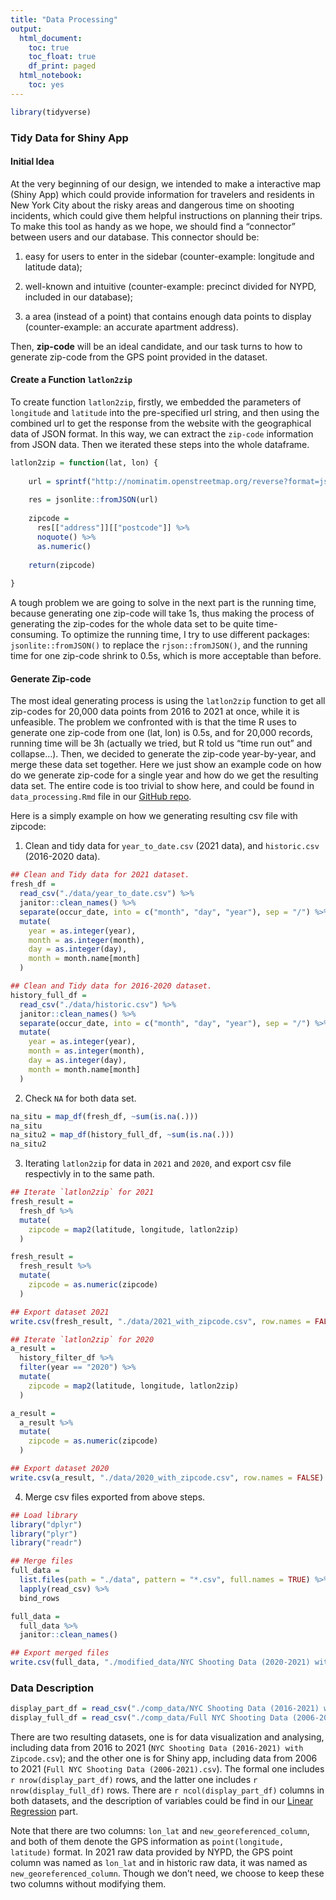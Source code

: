 ```yaml
---
title: "Data Processing"
output:
  html_document:
    toc: true
    toc_float: true
    df_print: paged
  html_notebook:
    toc: yes
---
```


```r
library(tidyverse)
```


### Tidy Data for Shiny App

#### Initial Idea

At the very beginning of our design, we intended to make a interactive map (Shiny App) which could provide information for travelers and residents in New York City about the risky areas and dangerous time on shooting incidents, which could give them helpful instructions on planning their trips. To make this tool as handy as we hope, we should find a "connector" between users and our database. This connector should be: 

1) easy for users to enter in the sidebar (counter-example: longitude and latitude data); 

2) well-known and intuitive (counter-example: precinct divided for NYPD, included in our database); 
3) a area (instead of a point) that contains enough data points to display (counter-example: an accurate apartment address).

Then, **zip-code** will be an ideal candidate, and our task turns to how to generate zip-code from the GPS point provided in the dataset.

#### Create a Function `latlon2zip`

To create function `latlon2zip`, firstly, we embedded the parameters of `longitude` and `latitude` into the pre-specified url string, and then using the combined url to get the response from the website with the geographical data of JSON format. In this way, we can extract the `zip-code` information from JSON data. Then we iterated these steps into the whole dataframe.

```r

latlon2zip = function(lat, lon) {
  
    url = sprintf("http://nominatim.openstreetmap.org/reverse?format=json&lat=%f&lon=%f&zoom=18&addressdetails=1", lat, lon)
    
    res = jsonlite::fromJSON(url)
    
    zipcode = 
      res[["address"]][["postcode"]] %>% 
      noquote() %>% 
      as.numeric()
    
    return(zipcode)
    
}
```

A tough problem we are going to solve in the next part is the running time, because generating one zip-code will take 1s, thus making the process of generating the zip-codes for the whole data set to be quite time-consuming. To optimize the running time, I try to use different packages: `jsonlite::fromJSON()` to replace the `rjson::fromJSON()`, and the running time for one zip-code shrink to 0.5s, which is more acceptable than before. 

#### Generate Zip-code

The most ideal generating process is using the `latlon2zip` function to get all zip-codes for 20,000 data points from 2016 to 2021 at once, while it is unfeasible. The problem we confronted with is that the time R uses to generate one zip-code from one (lat, lon) is 0.5s, and for 20,000 records, running time will be 3h (actually we tried, but R told us "time run out" and collapse...). 
Then, we decided to generate the zip-code year-by-year, and merge these data set together. 
Here we just show an example code on how do we generate zip-code for a single year and how do we get the resulting data set. The entire code is too trivial to show here, and could be found in `data_processing.Rmd` file in our [GitHub repo](https://github.com/WenshanQu/NYC_shooting_fact.github.io).

Here is a simply example on how we generating resulting csv file with zipcode:

1. Clean and tidy data for `year_to_date.csv` (2021 data), and `historic.csv` (2016-2020 data).

```r
## Clean and Tidy data for 2021 dataset.
fresh_df = 
  read_csv("./data/year_to_date.csv") %>% 
  janitor::clean_names() %>% 
  separate(occur_date, into = c("month", "day", "year"), sep = "/") %>% 
  mutate(
    year = as.integer(year),
    month = as.integer(month),
    day = as.integer(day),
    month = month.name[month]
  )

## Clean and Tidy data for 2016-2020 dataset.
history_full_df = 
  read_csv("./data/historic.csv") %>% 
  janitor::clean_names() %>% 
  separate(occur_date, into = c("month", "day", "year"), sep = "/") %>% 
  mutate(
    year = as.integer(year),
    month = as.integer(month),
    day = as.integer(day),
    month = month.name[month] 
  )
```

2) Check `NA` for both data set.

```r
na_situ = map_df(fresh_df, ~sum(is.na(.)))
na_situ
na_situ2 = map_df(history_full_df, ~sum(is.na(.)))
na_situ2
```

3) Iterating `latlon2zip` for data in `2021` and `2020`, and export csv file respectivly in to the same path.

```r
## Iterate `latlon2zip` for 2021
fresh_result = 
  fresh_df %>% 
  mutate(
    zipcode = map2(latitude, longitude, latlon2zip)
  )

fresh_result = 
  fresh_result %>% 
  mutate(
    zipcode = as.numeric(zipcode)
  )

## Export dataset 2021
write.csv(fresh_result, "./data/2021_with_zipcode.csv", row.names = FALSE)

## Iterate `latlon2zip` for 2020
a_result =
  history_filter_df %>% 
  filter(year == "2020") %>% 
  mutate(
    zipcode = map2(latitude, longitude, latlon2zip)
  )

a_result = 
  a_result %>% 
  mutate(
    zipcode = as.numeric(zipcode)
  )

## Export dataset 2020
write.csv(a_result, "./data/2020_with_zipcode.csv", row.names = FALSE)  
```

4) Merge csv files exported from above steps.

```r
## Load library
library("dplyr")                                                
library("plyr")                                                 
library("readr")

## Merge files
full_data = 
  list.files(path = "./data", pattern = "*.csv", full.names = TRUE) %>% 
  lapply(read_csv) %>%                                           
  bind_rows   

full_data = 
  full_data %>% 
  janitor::clean_names()

## Export merged files
write.csv(full_data, "./modified_data/NYC Shooting Data (2020-2021) with Zipcode.csv", row.names = FALSE)
```

### Data Description

```r
display_part_df = read_csv("./comp_data/NYC Shooting Data (2016-2021) with Zipcode.csv")
display_full_df = read_csv("./comp_data/Full NYC Shooting Data (2006-2021).csv")
```


There are two resulting datasets, one is for data visualization and analysing, including data from 2016 to 2021 (`NYC Shooting Data (2016-2021) with Zipcode.csv`); and the other one is for Shiny app, including data from 2006 to 2021 (`Full NYC Shooting Data (2006-2021).csv`). The formal one includes `r nrow(display_part_df)` rows, and the latter one includes `r nrow(display_full_df)` rows. There are `r ncol(display_part_df)` columns in both datasets, and the description of variables could be find in our [Linear Regression](risk_factors.html) part.

Note that there are two columns: `lon_lat` and `new_georeferenced_column`, and both of them  denote the GPS information as `point(longitude, latitude)` format. In 2021 raw data provided by NYPD, the GPS point column was named as `lon_lat` and in historic raw data, it was named as `new_georeferenced_column`. Though we don't need, we choose to keep these two columns without modifying them.
